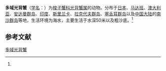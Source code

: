 {{Speciesbox
| name = 多域光背蟹
| status = 
| status_system = 
| image = 
| genus = Lissocarcinus
| species = polybioides
| authority = (Adams et White, 1848)<ref name='id11634'>{{cite web| url =http://www.bioinfo.cn/db05/BjdwSpecies.php?action=view&id=11634| title =多域光背蟹| work =《中国动物物种编目数据库》| publisher =中国科学院微生物研究所| author =中国科学院动物研究所| accessdate =2009-04-28| deadurl =yes| archiveurl =https://web.archive.org/web/20160305002457/http://www.bioinfo.cn/db05/BjdwSpecies.php?action=view&id=11634| archivedate =2016-03-05}}</ref>
}}

'''多域光背蟹'''（[[学名|学名]]：{{lang|la|''Lissocarcinus polybioides''}}）为[[梭子蟹科|梭子蟹科]][[光背蟹属|光背蟹属]]的动物。分布于[[日本|日本]]、[[马达班|马达班]]、[[澳大利亚|澳大利亚]]、[[安达曼群岛|安达曼群岛]]、[[印度|印度]]、[[斯里兰卡|斯里兰卡]]、[[拉克代夫群岛|拉克代夫群岛]]、[[塞舌耳群岛|塞舌耳群岛]]以及[[中国大陆|中国大陆]]的[[南沙群岛|南沙群岛]]等地，生活环境为海水，主要生活于水深50米以及粗沙底。<ref name='id11634'/>

== 参考文献 ==
{{reflist}}

{{Wikispecies|Lissocarcinus polybioides}}
{{Taxonbar|from=Q40500307}}

[[Category:光背蟹属|多域光背蟹]]


{{螃蟹小作品}}